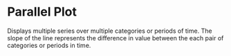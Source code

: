 <!--
 * Copyright (c) 2022 Visa, Inc.
 *
 * This source code is licensed under the MIT license
 * https://github.com/visa/visa-chart-components/blob/master/LICENSE
 *
 -->

# Parallel Plot

<p className="sub-header-p">Displays multiple series over multiple categories or periods of time. The slope of the line represents the difference in value between the each pair of categories or periods in time.</p>


<Story id="parallel-plot--hidden" />

<!-- ## Why should I use it?

- Bar charts allow for precise comparisons across groups or data points
- Allow for comparisons of discrete numeric values over time
- A well-recognized chart that your audience will likely have experience working with

## What should I watch out for?

- If a large number of values are sorted in descending order it may be hard to see smaller values
- Be sure that your numeric scale always starts at zero – when you are comparing length of a bar it’s important that the actual length of the bar is proportional to the value on the scale -->

<style>{`
.sub-header-p {
    line-height: 22px !important;
    font-weight: 300;
    font-size: 20px;
}
`}</style>
